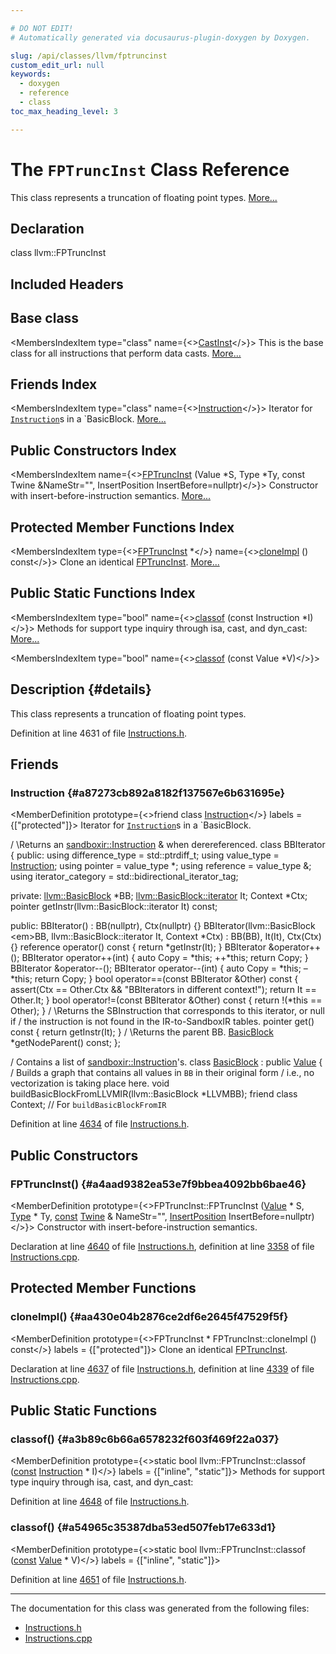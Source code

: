 ```yaml
---

# DO NOT EDIT!
# Automatically generated via docusaurus-plugin-doxygen by Doxygen.

slug: /api/classes/llvm/fptruncinst
custom_edit_url: null
keywords:
  - doxygen
  - reference
  - class
toc_max_heading_level: 3

---
```





# The `FPTruncInst` Class Reference

<DoxygenPage pluginConfig={pluginConfig}>

This class represents a truncation of floating point types. <a href="#details">More...</a>

## Declaration

<CodeBlock>class llvm::FPTruncInst</CodeBlock>

## Included Headers

<IncludesList>
<IncludesListItem
  filePath="llvm/IR/Instructions.h"
  permalink="/docs/api/files/include/include/llvm/include/llvm/ir/instructions-h"
  isLocal="true" />
</IncludesList>

## Base class

<MembersIndex>

<MembersIndexItem
  type="class"
  name={<><a href="/docs/api/classes/llvm/castinst">CastInst</a></>}>
This is the base class for all instructions that perform data casts. <a href="/docs/api/classes/llvm/castinst/#details">More...</a>
</MembersIndexItem>

</MembersIndex>

## Friends Index

<MembersIndex>

<MembersIndexItem
  type="class"
  name={<><a href="#a87273cb892a8182f137567e6b631695e">Instruction</a></>}>
Iterator for <code><a href="/docs/api/classes/llvm/instruction">Instruction</a></code>s in a &#96;BasicBlock. <a href="#a87273cb892a8182f137567e6b631695e">More...</a>
</MembersIndexItem>

</MembersIndex>

## Public Constructors Index

<MembersIndex>

<MembersIndexItem
  name={<><a href="#a4aad9382ea53e7f9bbea4092bb6bae46">FPTruncInst</a> (Value &#42;S, Type &#42;Ty, const Twine &amp;NameStr=&quot;&quot;, InsertPosition InsertBefore=nullptr)</>}>
Constructor with insert-before-instruction semantics. <a href="#a4aad9382ea53e7f9bbea4092bb6bae46">More...</a>
</MembersIndexItem>

</MembersIndex>

## Protected Member Functions Index

<MembersIndex>

<MembersIndexItem
  type={<><a href="/docs/api/classes/llvm/fptruncinst">FPTruncInst</a> &#42;</>}
  name={<><a href="#aa430e04b2876ce2df6e2645f47529f5f">cloneImpl</a> () const</>}>
Clone an identical <a href="/docs/api/classes/llvm/fptruncinst">FPTruncInst</a>. <a href="#aa430e04b2876ce2df6e2645f47529f5f">More...</a>
</MembersIndexItem>

</MembersIndex>

## Public Static Functions Index

<MembersIndex>

<MembersIndexItem
  type="bool"
  name={<><a href="#a3b89c6b66a6578232f603f469f22a037">classof</a> (const Instruction &#42;I)</>}>
Methods for support type inquiry through isa, cast, and dyn&#95;cast: <a href="#a3b89c6b66a6578232f603f469f22a037">More...</a>
</MembersIndexItem>

<MembersIndexItem
  type="bool"
  name={<><a href="#a54965c35387dba53ed507feb17e633d1">classof</a> (const Value &#42;V)</>}>
</MembersIndexItem>

</MembersIndex>

## Description {#details}

This class represents a truncation of floating point types.

Definition at line 4631 of file <a href="/docs/api/files/include/include/llvm/include/llvm/ir/instructions-h">Instructions.h</a>.

<SectionDefinition>

## Friends

### Instruction {#a87273cb892a8182f137567e6b631695e}

<MemberDefinition
  prototype={<>friend class <a href="/docs/api/classes/llvm/instruction">Instruction</a></>}
  labels = {["protected"]}>
Iterator for <code><a href="/docs/api/classes/llvm/instruction">Instruction</a></code>s in a &#96;BasicBlock.

/ \\Returns an <a href="/docs/api/classes/llvm/sandboxir/instruction">sandboxir::Instruction</a> &amp; when derereferenced. class BBIterator &#123; public: using difference&#95;type = std::ptrdiff&#95;t; using value&#95;type = <a href="/docs/api/classes/llvm/instruction">Instruction</a>; using pointer = value&#95;type &#42;; using reference = value&#95;type &amp;; using iterator&#95;category = std::bidirectional&#95;iterator&#95;tag;

private: <a href="/docs/api/classes/llvm/basicblock">llvm::BasicBlock</a> &#42;BB; <a href="/docs/api/classes/llvm/basicblock/#a98c0a84a5dfa8bce341c829709f171e5">llvm::BasicBlock::iterator</a> It; Context &#42;Ctx; pointer getInstr(llvm::BasicBlock::iterator It) const;

public: BBIterator() : BB(nullptr), Ctx(nullptr) &#123;&#125; BBIterator(llvm::BasicBlock &lt;em&gt;BB, llvm::BasicBlock::iterator It, Context &#42;Ctx) : BB(BB), It(It), Ctx(Ctx) &#123;&#125; reference operator() const &#123; return &#42;getInstr(It); &#125; BBIterator &amp;operator++(); BBIterator operator++(int) &#123; auto Copy = &#42;this; ++&#42;this; return Copy; &#125; BBIterator &amp;operator--(); BBIterator operator--(int) &#123; auto Copy = &#42;this; –&#42;this; return Copy; &#125; bool operator==(const BBIterator &amp;Other) const &#123; assert(Ctx == Other.Ctx &amp;&amp; &quot;BBIterators in different context!&quot;); return It == Other.It; &#125; bool operator!=(const BBIterator &amp;Other) const &#123; return !(&#42;this == Other); &#125; / \\Returns the SBInstruction that corresponds to this iterator, or null if / the instruction is not found in the IR-to-SandboxIR tables. pointer get() const &#123; return getInstr(It); &#125; / \\Returns the parent BB. <a href="/docs/api/classes/llvm/basicblock">BasicBlock</a> &#42;getNodeParent() const; &#125;;

/ Contains a list of <a href="/docs/api/classes/llvm/sandboxir/instruction">sandboxir::Instruction</a>&#39;s. class <a href="/docs/api/classes/llvm/basicblock">BasicBlock</a> : public <a href="/docs/api/classes/llvm/value">Value</a> &#123; / Builds a graph that contains all values in <code>BB</code> in their original form / i.e., no vectorization is taking place here. void buildBasicBlockFromLLVMIR(llvm::BasicBlock &#42;LLVMBB); friend class Context; // For <code>buildBasicBlockFromIR</code>

Definition at line <a href="/docs/api/files/include/include/llvm/include/llvm/ir/instructions-h/#l04634">4634</a> of file <a href="/docs/api/files/include/include/llvm/include/llvm/ir/instructions-h">Instructions.h</a>.
</MemberDefinition>

</SectionDefinition>

<SectionDefinition>

## Public Constructors

### FPTruncInst() {#a4aad9382ea53e7f9bbea4092bb6bae46}

<MemberDefinition
  prototype={<>FPTruncInst::FPTruncInst (<a href="/docs/api/classes/llvm/value">Value</a> &#42; S, <a href="/docs/api/classes/llvm/type">Type</a> &#42; Ty, <a href="/docs/api/files/lib/lib/target/lib/target/aarch64/aarch64promoteconstant-cpp/#a90f8350fecae261c25be85d38b451bff">const</a> <a href="/docs/api/classes/llvm/twine">Twine</a> &amp; NameStr=&quot;&quot;, <a href="/docs/api/classes/llvm/insertposition">InsertPosition</a> InsertBefore=nullptr)</>}>
Constructor with insert-before-instruction semantics.

Declaration at line <a href="/docs/api/files/include/include/llvm/include/llvm/ir/instructions-h/#l04640">4640</a> of file <a href="/docs/api/files/include/include/llvm/include/llvm/ir/instructions-h">Instructions.h</a>, definition at line <a href="/docs/api/files/lib/lib/ir/instructions-cpp/#l03358">3358</a> of file <a href="/docs/api/files/lib/lib/ir/instructions-cpp">Instructions.cpp</a>.
</MemberDefinition>

</SectionDefinition>

<SectionDefinition>

## Protected Member Functions

### cloneImpl() {#aa430e04b2876ce2df6e2645f47529f5f}

<MemberDefinition
  prototype={<>FPTruncInst &#42; FPTruncInst::cloneImpl () const</>}
  labels = {["protected"]}>
Clone an identical <a href="/docs/api/classes/llvm/fptruncinst">FPTruncInst</a>.

Declaration at line <a href="/docs/api/files/include/include/llvm/include/llvm/ir/instructions-h/#l04637">4637</a> of file <a href="/docs/api/files/include/include/llvm/include/llvm/ir/instructions-h">Instructions.h</a>, definition at line <a href="/docs/api/files/lib/lib/ir/instructions-cpp/#l04339">4339</a> of file <a href="/docs/api/files/lib/lib/ir/instructions-cpp">Instructions.cpp</a>.
</MemberDefinition>

</SectionDefinition>

<SectionDefinition>

## Public Static Functions

### classof() {#a3b89c6b66a6578232f603f469f22a037}

<MemberDefinition
  prototype={<>static bool llvm::FPTruncInst::classof (<a href="/docs/api/files/lib/lib/target/lib/target/aarch64/aarch64promoteconstant-cpp/#a90f8350fecae261c25be85d38b451bff">const</a> <a href="/docs/api/classes/llvm/instruction">Instruction</a> &#42; I)</>}
  labels = {["inline", "static"]}>
Methods for support type inquiry through isa, cast, and dyn&#95;cast:

Definition at line <a href="/docs/api/files/include/include/llvm/include/llvm/ir/instructions-h/#l04648">4648</a> of file <a href="/docs/api/files/include/include/llvm/include/llvm/ir/instructions-h">Instructions.h</a>.
</MemberDefinition>

### classof() {#a54965c35387dba53ed507feb17e633d1}

<MemberDefinition
  prototype={<>static bool llvm::FPTruncInst::classof (<a href="/docs/api/files/lib/lib/target/lib/target/aarch64/aarch64promoteconstant-cpp/#a90f8350fecae261c25be85d38b451bff">const</a> <a href="/docs/api/classes/llvm/value">Value</a> &#42; V)</>}
  labels = {["inline", "static"]}>

Definition at line <a href="/docs/api/files/include/include/llvm/include/llvm/ir/instructions-h/#l04651">4651</a> of file <a href="/docs/api/files/include/include/llvm/include/llvm/ir/instructions-h">Instructions.h</a>.
</MemberDefinition>

</SectionDefinition>

<hr/>

The documentation for this class was generated from the following files:

<ul>
<li><a href="/docs/api/files/include/include/llvm/include/llvm/ir/instructions-h">Instructions.h</a></li>
<li><a href="/docs/api/files/lib/lib/ir/instructions-cpp">Instructions.cpp</a></li>
</ul>

</DoxygenPage>
